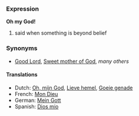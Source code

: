 ===Expression===
'''Oh my God!'''

# said when something is beyond belief
===Synonyms===
*[[Good Lord]], [[Sweet mother of God]], ''many others''
====Translations====
*Dutch: [[Oh, mijn God]], [[Lieve hemel]], [[Goeie genade]]
*French: [[Mon Dieu]]
*German: [[Mein Gott]]
*Spanish: [[Dios mio]]